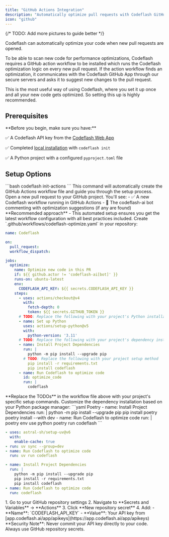 ```yaml
---
title: "GitHub Actions Integration"
description: "Automatically optimize pull requests with Codeflash GitHub Actions workflow"
icon: "github"
---
```


{/* TODO: Add more pictures to guide better */}

Codeflash can automatically optimize your code when new pull requests are opened.

To be able to scan new code for performance optimizations, Codeflash requires a GitHub action workflow to 
be installed which runs the Codeflash optimization logic on every new pull request.
If the action workflow finds an optimization, it communicates with the Codeflash GitHub 
App through our secure servers and asks it to suggest new changes to the pull request.

This is the most useful way of using Codeflash, where you set it up once and all your new code gets optimized.
So setting this up is highly recommended.

## Prerequisites

<Warning>
**Before you begin, make sure you have:**

✅ A Codeflash API key from the [Codeflash Web App](https://app.codeflash.ai/)

✅ Completed [local installation](/getting-started/local-installation) with `codeflash init`

✅ A Python project with a configured `pyproject.toml` file
</Warning>

## Setup Options

<Tabs>
<Tab title="Automated Setup (Recommended)">
<Steps>
<Step title="Run the Setup Command">
```bash
codeflash init-actions
```
This command will automatically create the GitHub Actions workflow file and guide you through the setup process.
</Step>

<Step title="Test Your Setup">
Open a new pull request to your GitHub project. You'll see:
- ✅ A new Codeflash workflow running in GitHub Actions
- 🤖 The codeflash-ai bot commenting with optimization suggestions (if any are found)
</Step>
</Steps>

<Note>
**Recommended approach** - This automated setup ensures you get the latest workflow configuration with all best practices included.
</Note>
</Tab>

<Tab title="Manual Setup">

<Steps>
<Step title="Create Workflow File">
Create `.github/workflows/codeflash-optimize.yaml` in your repository:


```yaml title=".github/workflows/codeflash-optimize.yaml"
name: Codeflash

on:
  pull_request:
  workflow_dispatch:

jobs:
  optimize:
    name: Optimize new code in this PR
    if: ${{ github.actor != 'codeflash-ai[bot]' }}
    runs-on: ubuntu-latest
    env:
      CODEFLASH_API_KEY: ${{ secrets.CODEFLASH_API_KEY }}
    steps:
      - uses: actions/checkout@v4
        with:
          fetch-depth: 0
          token: ${{ secrets.GITHUB_TOKEN }}
      # TODO: Replace the following with your project's Python installation method
      - name: Set up Python
        uses: actions/setup-python@v5
        with:
          python-version: '3.11'
      # TODO: Replace the following with your project's dependency installation method
      - name: Install Project Dependencies
        run: |
          python -m pip install --upgrade pip
        # TODO: Replace the following with your project setup method
          pip install -r requirements.txt
          pip install codeflash
      - name: Run Codeflash to optimize code
        id: optimize_code
        run: |
          codeflash
```

<Warning>
**Replace the TODOs** in the workflow file above with your project's specific setup commands.
</Warning>
</Step>

<Step title="Choose Your Package Manager">
Customize the dependency installation based on your Python package manager:

<CodeGroup>
```yaml Poetry
- name: Install Project Dependencies
  run: |
    python -m pip install --upgrade pip
    pip install poetry
    poetry install --with dev
- name: Run Codeflash to optimize code
  run: |
    poetry env use python 
    poetry run codeflash
```

```yaml uv
- uses: astral-sh/setup-uv@v6
  with:
    enable-cache: true
- run: uv sync --group=dev
- name: Run Codeflash to optimize code
  run: uv run codeflash
```

```yaml pip
- name: Install Project Dependencies
  run: |
    python -m pip install --upgrade pip
    pip install -r requirements.txt
    pip install codeflash
- name: Run Codeflash to optimize code
  run: codeflash
```
</CodeGroup>
</Step>

<Step title="Add Repository Secret">
1. Go to your GitHub repository settings
2. Navigate to **Secrets and Variables** → **Actions**
3. Click **New repository secret**
4. Add:
   - **Name**: `CODEFLASH_API_KEY`
   - **Value**: Your API key from [app.codeflash.ai/app/apikeys](https://app.codeflash.ai/app/apikeys)

<Tip>
**Security Note**: Never commit your API key directly to your code. Always use GitHub repository secrets.
</Tip>
</Step>
</Steps>
</Tab>
</Tabs>

